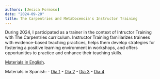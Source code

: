 ```yaml
---
authors: [Jesica Formoso]
date: "2024-09-20"
title: The Carpentries and MetaDocencia's Instructor Training
---
```


During 2024, I participated as a trainer in the context of Intructor Training with The Carpentries curriculum. Instructor Training familiarizes trainees with evidence-based teaching practices, helps them develop strategies for fostering a positive learning environment in workshops, and offers opportunities to practice and enhance their teaching skills.

[Materials in English](https://carpentries.org/instructor-training/). 

Materials in Spanish:
- [Día 1](https://zenodo.org/records/13819836)
- [Día 2](https://zenodo.org/records/13819836)
- [Día 3](https://zenodo.org/records/13867832)
- [Día 4](https://zenodo.org/records/13886949)

